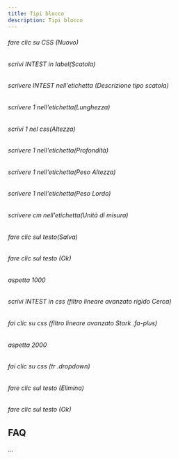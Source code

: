 ```yaml
---
title: Tipi blocco
description: Tipi blocco
---
```

###### fare clic su CSS (Nuovo)

###### scrivi INTEST in label(Scatola)

###### scrivere INTEST nell'etichetta (Descrizione tipo scatola)

###### scrivere 1 nell'etichetta(Lunghezza)

###### scrivi 1 nel css(Altezza)

###### scrivere 1 nell'etichetta(Profondità)

###### scrivere 1 nell'etichetta(Peso Altezza)

###### scrivere 1 nell'etichetta(Peso Lordo)

###### scrivere cm nell'etichetta(Unità di misura)

###### fare clic sul testo(Salva)

###### fare clic sul testo (Ok)

###### aspetta 1000

###### scrivi INTEST in css (filtro lineare avanzato rigido Cerca)

###### fai clic su css (filtro lineare avanzato Stark .fa-plus)

###### aspetta 2000

###### fai clic su css (tr .dropdown)

###### fare clic sul testo (Elimina)

###### fare clic sul testo (Ok)

FAQ
---

...